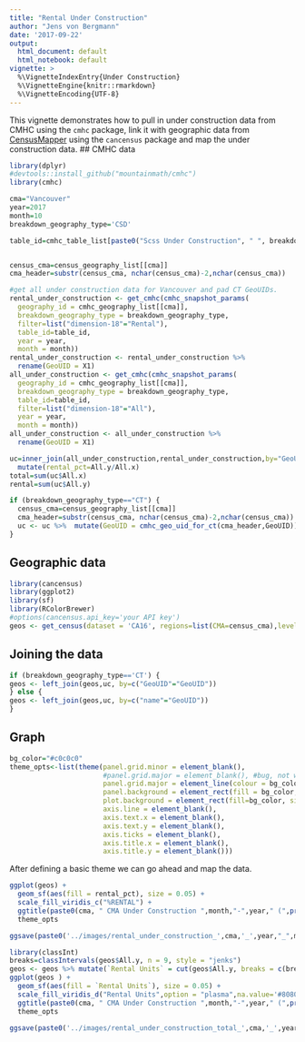 ```yaml
---
title: "Rental Under Construction"
author: "Jens von Bergmann"
date: '2017-09-22'
output:
  html_document: default
  html_notebook: default
vignette: >
  %\VignetteIndexEntry{Under Construction}
  %\VignetteEngine{knitr::rmarkdown}
  %\VignetteEncoding{UTF-8}
---
```


This vignette demonstrates how to pull in under construction data from CMHC using the `cmhc` package,
link it with geographic data from [CensusMapper](https://censusmapper.ca) using the `cancensus`
package and map the under construction data.
## CMHC data

```r
library(dplyr)
#devtools::install_github("mountainmath/cmhc")
library(cmhc)

cma="Vancouver"
year=2017
month=10
breakdown_geography_type='CSD'

table_id=cmhc_table_list[paste0("Scss Under Construction", " ", breakdown_geography_type)]


census_cma=census_geography_list[[cma]]
cma_header=substr(census_cma, nchar(census_cma)-2,nchar(census_cma))

#get all under construction data for Vancouver and pad CT GeoUIDs.
rental_under_construction <- get_cmhc(cmhc_snapshot_params(
  geography_id = cmhc_geography_list[[cma]],
  breakdown_geography_type = breakdown_geography_type,
  filter=list("dimension-18"="Rental"),
  table_id=table_id,
  year = year,
  month = month))
rental_under_construction <- rental_under_construction %>%
  rename(GeoUID = X1) 
all_under_construction <- get_cmhc(cmhc_snapshot_params(
  geography_id = cmhc_geography_list[[cma]],
  breakdown_geography_type = breakdown_geography_type,
  table_id=table_id,
  filter=list("dimension-18"="All"),
  year = year,
  month = month))
all_under_construction <- all_under_construction %>%
  rename(GeoUID = X1)

uc=inner_join(all_under_construction,rental_under_construction,by="GeoUID") %>%
  mutate(rental_pct=All.y/All.x)
total=sum(uc$All.x)
rental=sum(uc$All.y)

if (breakdown_geography_type=="CT") {
  census_cma=census_geography_list[[cma]]
  cma_header=substr(census_cma, nchar(census_cma)-2,nchar(census_cma))
  uc <- uc %>%  mutate(GeoUID = cmhc_geo_uid_for_ct(cma_header,GeoUID)) 
}


```

## Geographic data
```r
library(cancensus)
library(ggplot2)
library(sf)
library(RColorBrewer)
#options(cancensus.api_key='your API key')
geos <- get_census(dataset = 'CA16', regions=list(CMA=census_cma),level=breakdown_geography_type,geo_format='sf')
```

## Joining the data
```r
if (breakdown_geography_type=='CT') {
geos <- left_join(geos,uc, by=c("GeoUID"="GeoUID"))
} else {
geos <- left_join(geos,uc, by=c("name"="GeoUID"))
}
```


## Graph
```r
bg_color="#c0c0c0"
theme_opts<-list(theme(panel.grid.minor = element_blank(),
                       #panel.grid.major = element_blank(), #bug, not working
                       panel.grid.major = element_line(colour = bg_color),
                       panel.background = element_rect(fill = bg_color, colour = NA),
                       plot.background = element_rect(fill=bg_color, size=1,linetype="solid"),
                       axis.line = element_blank(),
                       axis.text.x = element_blank(),
                       axis.text.y = element_blank(),
                       axis.ticks = element_blank(),
                       axis.title.x = element_blank(),
                       axis.title.y = element_blank()))

```

After defining a basic theme we can go ahead and map the data.
```r


ggplot(geos) +
  geom_sf(aes(fill = rental_pct), size = 0.05) +
  scale_fill_viridis_c("%RENTAL") +
  ggtitle(paste0(cma, " CMA Under Construction ",month,"-",year," (",prettyNum(total,big.mark = ",")," total, ",prettyNum(rental,big.mark = ",")," rental)")) +
  theme_opts

ggsave(paste0('../images/rental_under_construction_',cma,'_',year,"_",month,"_",breakdown_geography_type,'.png'),width=10,height=10)

```

```r
library(classInt)
breaks=classIntervals(geos$All.y, n = 9, style = "jenks")
geos <- geos %>% mutate(`Rental Units` = cut(geos$All.y, breaks = c(breaks$brks), dig.lab = 4))
ggplot(geos ) +
  geom_sf(aes(fill = `Rental Units`), size = 0.05) +
  scale_fill_viridis_d("Rental Units",option = "plasma",na.value='#808080') +
  ggtitle(paste0(cma, " CMA Under Construction ",month,"-",year," (",prettyNum(rental,big.mark = ",")," rental)")) +
  theme_opts

ggsave(paste0('../images/rental_under_construction_total_',cma,'_',year,"_",month,"_",breakdown_geography_type,'.png'),width=10,height=10)

```
